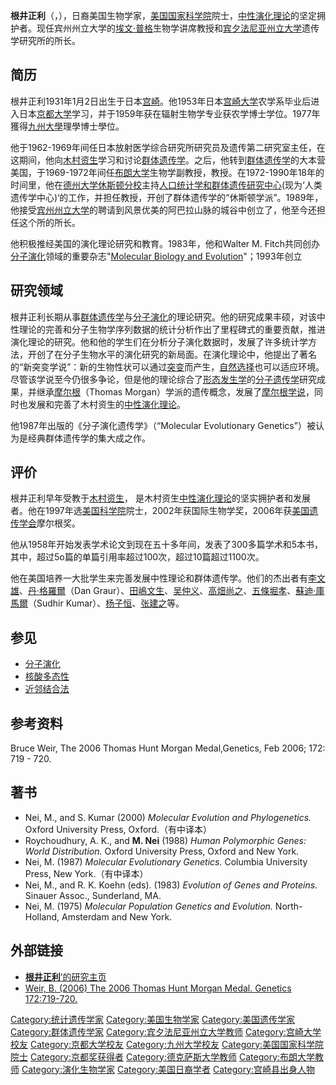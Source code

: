 {{Infobox scientist
|name              = 根井正利<br/>Masatoshi Nei
|image             = Masatoshi Nei - 2013.jpg
|alt               = 
|caption           = 
|birth_date        = {{birth date and age|1931|1|2|mf=y}}
|birth_place       = 日本[[宮崎縣|宮崎縣]]
|death_date        = 
|death_place       = 
|residence         = 
|citizenship       = 
|nationality       = 
|ethnicity         = 
|fields            = [[分子演化|分子演化]]<br>[[分子系统发生学|分子系统发生学]]
|workplaces        = [[宾夕法尼亚州立大学|宾夕法尼亚州立大学]]
|alma_mater        = [[宫崎大学|宫崎大学]](1953年)<br/>[[京都大学|京都大学]]<br>[[九州大學|九州大學]]
|doctoral_advisor  = 
|academic_advisors = 
|doctoral_students = 
|notable_students  = 
|known_for         = 分子进化的统计理论和变异驱动进化发展理论
|author_abbrev_bot = 
|author_abbrev_zoo = 
|influences        = 
|influenced        = 
|awards            = [[美国国家科学院|美国国家科学院]]院士 (1997)<br/>{{link-en|国际生物学奖|International Prize for Biology}} (2002)<br/>[[托马斯·亨特·摩尔根奖|托马斯·亨特·摩尔根奖]] (2006)<br/>[[京都獎|京都獎]] (2013)
}}
'''根井正利'''（{{lang-ja|根井正利}}，{{bd|1931年|1月2日}}），日裔美国生物学家，[[美国国家科学院|美国国家科学院]]院士，[[中性演化理论|中性演化理论]]的坚定拥护者。现任宾州州立大学的[[埃文·普格|埃文·普格]]生物学讲席教授和[[宾夕法尼亚州立大学|宾夕法尼亚州立大学]]遗传学研究所的所长。

==简历==
根井正利1931年1月2日出生于日本[[宫崎|宫崎]]。他1953年日本[[宫崎大学|宫崎大学]]农学系毕业后进入日本[[京都大学|京都大学]]学习，并于1959年获在辐射生物学专业获农学博士学位。1977年獲得[[九州大學|九州大學]]理學博士學位。

他于1962-1969年间任日本放射医学综合研究所研究员及遗传第二研究室主任，在这期间，他向[[木村资生|木村资生]]学习和讨论[[群体遗传学|群体遗传学]]。之后，他转到[[群体遗传学|群体遗传学]]的大本营美国，于1969-1972年间任[[布朗大学|布朗大学]]生物学副教授，教授。在1972-1990年18年的时间里，他在[[德州大学休斯顿分校|德州大学休斯顿分校]]主持[[人口统计学和群体遗传研究中心|人口统计学和群体遗传研究中心]](现为‘人类遗传学中心)‘的工作，并担任教授，开创了群体遗传学的“休斯顿学派”。1989年，他接受[[宾州州立大学|宾州州立大学]]的聘请到风景优美的阿巴拉山脉的城谷中创立了{{link-en|分子进化遗传学研究所|Institute of Molecular Evolutionary Genetics}}，他至今还担任这个所的所长。

他积极推经美国的演化理论研究和教育。1983年，他和Walter M. Fitch共同创办[[分子演化|分子演化]]领域的重要杂志"[[Molecular_Biology_and_Evolution|Molecular Biology and Evolution]]"；1993年创立{{link-en|分子生物学与演化协会|ociety for Molecular Biology and Evolution}}

==研究领域==

根井正利长期从事[[群体遗传学|群体遗传学]]与[[分子演化|分子演化]]的理论研究。他的研究成果丰硕，对该中性理论的完善和分子生物学序列数据的统计分析作出了里程碑式的重要贡献，推进演化理论的研究。他和他的学生们在分析分子演化数据时，发展了许多统计学方法，开创了在分子生物水平的演化研究的新局面。在演化理论中，他提出了著名的“新突变学说”：新的生物性状可以通过[[突变|突变]]而产生，[[自然选择|自然选择]]也可以适应环境。 尽管该学说至今仍很多争论，但是他的理论综合了[[形态发生学|形态发生学]]的[[分子遗传学|分子遗传学]]研究成果，并继承[[托马斯·亨特·摩尔根|摩尔根]]（Thomas Morgan）学派的遗传概念，发展了[[摩尔根学说|摩尔根学说]]，同时也发展和完善了木村资生的[[中性演化理论|中性演化理论]]。

他1987年出版的《分子演化遗传学》（“Molecular Evolutionary Genetics”）被认为是经典群体遗传学的集大成之作。

==评价==
根井正利早年受教于[[木村资生|木村资生]]， 是木村资生[[中性演化理论|中性演化理论]]的坚实拥护者和发展者。他在1997年选[[美国科学院|美国科学院]]院士，2002年获国际生物学奖，2006年获[[美国遗传学会|美国遗传学会]]摩尔根奖。

他从1958年开始发表学术论文到现在五十多年间，发表了300多篇学术和5本书，其中，超过5o篇的单篇引用率超过100次，超过10篇超过1100次。

他在美国培养一大批学生来完善发展中性理论和群体遗传学。他们的杰出者有[[李文雄_(生物學家)|李文雄]]、[[丹·格羅爾|丹·格羅爾]]（Dan Graur）、[[田嶋文生|田嶋文生]]、[[吴仲义|吴仲义]]、[[高畑尚之|高畑尚之]]、[[五條堀孝|五條堀孝]]、[[蘇迪·庫馬爾|蘇迪·庫馬爾]]（Sudhir Kumar）、[[杨子恒|杨子恒]]、[[张建之|张建之]]等。

==参见==
* [[分子演化|分子演化]]
* [[核酸多态性|核酸多态性]]
* [[近邻结合法|近邻结合法]]

==参考资料==
Bruce Weir, The 2006 Thomas Hunt Morgan Medal,Genetics, Feb 2006; 172: 719 - 720.

==著书==
* Nei, M., and S. Kumar (2000) ''Molecular Evolution and Phylogenetics.'' Oxford University Press, Oxford.（有中译本）
* Roychoudhury, A. K., and '''M. Nei''' (1988) ''Human Polymorphic Genes: World Distribution.'' Oxford University Press, Oxford and New York.
* Nei, M. (1987) ''Molecular Evolutionary Genetics.'' Columbia University Press, New York.（有中译本）
* Nei, M., and R. K. Koehn (eds). (1983) ''Evolution of Genes and Proteins.'' Sinauer Assoc., Sunderland, MA.
* Nei, M. (1975) ''Molecular Population Genetics and Evolution.'' North-Holland, Amsterdam and New York.

==外部链接==
* [https://web.archive.org/web/20090919120126/http://www.bio.psu.edu/People/Faculty/Nei/Lab/ '''根井正利'''’的研究主页]
* [https://web.archive.org/web/20081217000458/http://www.bio.psu.edu/people/faculty/nei/Lab/2006-Weir%20TMA.pdf Weir, B. (2006) The 2006 Thomas Hunt Morgan Medal. Genetics 172:719-720.]

{{京都奖获得者|basic-sciences}}
{{Authority control}}
{{DEFAULTSORT:Nei, Masatoshi}}
[[Category:统计遗传学家|Category:统计遗传学家]]
[[Category:美国生物学家|Category:美国生物学家]]
[[Category:美国遗传学家|Category:美国遗传学家]]
[[Category:群体遗传学家|Category:群体遗传学家]]
[[Category:宾夕法尼亚州立大学教师|Category:宾夕法尼亚州立大学教师]]
[[Category:宫崎大学校友|Category:宫崎大学校友]]
[[Category:京都大学校友|Category:京都大学校友]]
[[Category:九州大学校友|Category:九州大学校友]]
[[Category:美国国家科学院院士|Category:美国国家科学院院士]]
[[Category:京都奖获得者|Category:京都奖获得者]]
[[Category:德克萨斯大学教师|Category:德克萨斯大学教师]]
[[Category:布朗大学教师|Category:布朗大学教师]]
[[Category:演化生物学家|Category:演化生物学家]]
[[Category:美国日裔学者|Category:美国日裔学者]]
[[Category:宫崎县出身人物|Category:宫崎县出身人物]]
